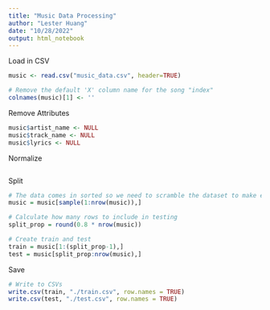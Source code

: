 ```yaml
---
title: "Music Data Processing"
author: "Lester Huang"
date: "10/28/2022"
output: html_notebook
---
```


Load in CSV
```r
music <- read.csv("music_data.csv", header=TRUE)

# Remove the default 'X' column name for the song "index"
colnames(music)[1] <- ''
```

Remove Attributes
```r
music$artist_name <- NULL
music$track_name <- NULL
music$lyrics <- NULL
```

Normalize
```r
```

Split
```r
# The data comes in sorted so we need to scramble the dataset to make effective and balanced splits
music = music[sample(1:nrow(music)),]

# Calculate how many rows to include in testing
split_prop = round(0.8 * nrow(music))

# Create train and test
train = music[1:(split_prop-1),]
test = music[split_prop:nrow(music),]
```

Save
```r
# Write to CSVs
write.csv(train, "./train.csv", row.names = TRUE)
write.csv(test, "./test.csv", row.names = TRUE)
```

